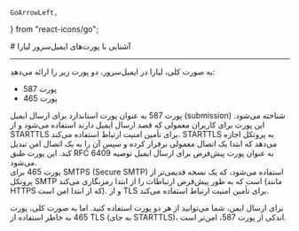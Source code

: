     GoArrowLeft,
} from "react-icons/go";


<Layout>
<Head>
<title>مستندات پورت‌های ایمیل سرور - لیارا</title>
<meta property="og:title" content="مستندات خدمات رایانش ابری لیارا" />
<meta property="og:description" content="مستندات آشنایی با پورت‌های ایمیل‌سرور لیارا"  />
<meta property="og:image" content="https://files.liara.ir/liara/logos/liara-poster.jpg" />
</Head>
# آشنایی با پورت‌های ایمیل‌سرور لیارا
<hr className="mb-2" />

به صورت کلی، لیارا در ایمیل‌سرور، دو پورت زیر را ارائه می‌دهد:

<ul>
    <li>پورت 587</li>
    <li>پورت 465</li>

</ul>

<Section id="best-plan" title="پورت 587" />
پورت 587 به عنوان پورت استاندارد برای ارسال ایمیل (submission) شناخته می‌شود. این پورت برای کاربران معمولی که قصد ارسال ایمیل دارند استفاده می‌شود و از STARTTLS برای تأمین امنیت ارتباط استفاده می‌کند.
 STARTTLS به پروتکل اجازه می‌دهد که ابتدا یک اتصال معمولی برقرار کرده و سپس آن را به یک اتصال امن تبدیل کند. این پورت طبق RFC 6409 به عنوان پورت پیش‌فرض برای ارسال ایمیل توصیه می‌شود.

<Section id="best-plan" title="پورت 465" />
پورت 465 برای SMTPS (Secure SMTP) استفاده می‌شود، که یک نسخه قدیمی‌تر از پروتکل SMTP است که به طور پیش‌فرض ارتباطات را از ابتدا رمزنگاری می‌کند (مانند HTTPS که از ابتدا امن است). 
و از TLS برای تأمین امنیت ارتباط استفاده می‌کند.
<div className="h-2" />
<Alert variant="success">
<p>
برای ارسال ایمن، شما می‌توانید از هر دو پورت استفاده کنید. اما به صورت کلی، پورت 465 به خاطر استفاده از TLS (به جای STARTTLS)، اندکی از پورت 587، امن‌تر است.
</p>
</Alert>



</Layout>